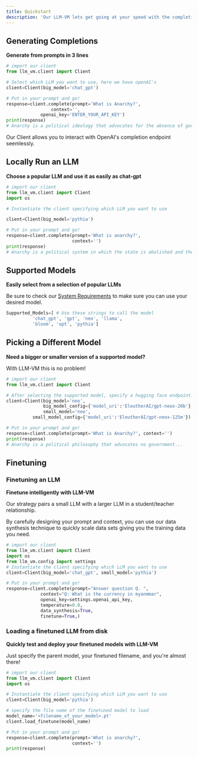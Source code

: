 ```yaml
---
title: Quickstart
description: 'Our LLM-VM lets get going at your speed with the completion endpoint'
---
```


## Generating Completions
**Generate from prompts in 3 lines**

```python
# import our client
from llm_vm.client import Client

# Select which LLM you want to use, here we have openAI's 
client=Client(big_model='chat_gpt')

# Put in your prompt and go!
response=client.complete(prompt='What is Anarchy?',
		     	 context='',
			 openai_key='ENTER_YOUR_API_KEY')
print(response)
# Anarchy is a political ideology that advocates for the absence of government...
```
Our Client allows you to interact with OpenAI's completion endpoint seemlessly.


## Locally Run an LLM
**Choose a popular LLM and use it as easily as chat-gpt**
```python
# import our client
from llm_vm.client import Client
import os

# Instantiate the client specifying which LLM you want to use

client=Client(big_model='pythia')

# Put in your prompt and go!
response=client.complete(prompt='What is anarchy?',
                         context='')
print(response)
# Anarchy is a political system in which the state is abolished and the people are free...
```

## Supported Models
**Easily select from a selection of popular LLMs**

Be sure to check our [System Requirements](system) to make sure you can use your desired model.
```python
Supported_Models=[ # Use these strings to call the model
		  'chat_gpt', 'gpt', 'neo', 'llama',
		  'bloom', 'opt', 'pythia']
```

## Picking a Different Model
**Need a bigger or smaller version of a supported model?**

With LLM-VM this is no problem!

```python
# import our client
from llm_vm.client import Client

# After selecting the supported model, specify a hugging face endpoint.
client=Client(big_model='neo',
       	      big_model_config={'model_uri':'EleutherAI/gpt-neox-20b'}, 
              small_model='neo',
	      small_model_config={'model_uri':'EleutherAI/gpt-neox-125m'})

# Put in your prompt and go!
response=client.complete(prompt='What is Anarchy?', context='')
print(response)
# Anarchy is a political philosophy that advocates no government...
```

## Finetuning
### Finetuning an LLM
**Finetune intelligently with LLM-VM**

Our strategy pairs a small LLM with a larger LLM in a student/teacher relationship.

By carefully designing your prompt and context, you can use our data synthesis technique to quickly scale data sets giving you the training data you need.
```python
# import our client
from llm_vm.client import Client
import os
from llm_vm.config import settings
# Instantiate the client specifying which LLM you want to use
client=Client(big_model='chat_gpt', small_model='pythia')

# Put in your prompt and go!
response=client.complete(prompt="Answer question Q. ",
			 context="Q: What is the currency in myanmmar",
			 openai_key=settings.openai_api_key,
			 temperature=0.0,
			 data_synthesis=True,
			 finetune=True,)
```

### Loading a finetuned LLM from disk
**Quickly test and deploy your finetuned models with LLM-VM**

Just specify the parent model, your finetuned filename, and you're almost there!
```python
# import our client
from llm_vm.client import Client
import os

# Instantiate the client specifying which LLM you want to use
client=Client(big_model='pythia')

# specify the file name of the finetuned model to load
model_name='<filename_of_your_model>.pt'
client.load_finetune(model_name)

# Put in your prompt and go!
response=client.complete(prompt='What is anarchy?',
                         context='')
print(response)
```

<Snippet file="github.mdx" />